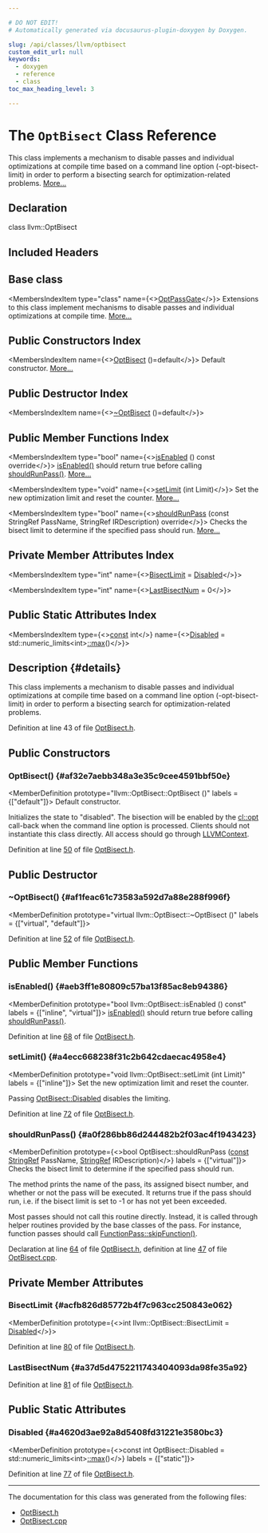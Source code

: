 ```yaml
---

# DO NOT EDIT!
# Automatically generated via docusaurus-plugin-doxygen by Doxygen.

slug: /api/classes/llvm/optbisect
custom_edit_url: null
keywords:
  - doxygen
  - reference
  - class
toc_max_heading_level: 3

---
```





# The `OptBisect` Class Reference

<DoxygenPage pluginConfig={pluginConfig}>

This class implements a mechanism to disable passes and individual optimizations at compile time based on a command line option (-opt-bisect-limit) in order to perform a bisecting search for optimization-related problems. <a href="#details">More...</a>

## Declaration

<CodeBlock>class llvm::OptBisect</CodeBlock>

## Included Headers

<IncludesList>
<IncludesListItem
  filePath="llvm/IR/OptBisect.h"
  permalink="/docs/api/files/include/include/llvm/include/llvm/ir/optbisect-h"
  isLocal="true" />
</IncludesList>

## Base class

<MembersIndex>

<MembersIndexItem
  type="class"
  name={<><a href="/docs/api/classes/llvm/optpassgate">OptPassGate</a></>}>
Extensions to this class implement mechanisms to disable passes and individual optimizations at compile time. <a href="/docs/api/classes/llvm/optpassgate/#details">More...</a>
</MembersIndexItem>

</MembersIndex>

## Public Constructors Index

<MembersIndex>

<MembersIndexItem
  name={<><a href="#af32e7aebb348a3e35c9cee4591bbf50e">OptBisect</a> ()=default</>}>
Default constructor. <a href="#af32e7aebb348a3e35c9cee4591bbf50e">More...</a>
</MembersIndexItem>

</MembersIndex>

## Public Destructor Index

<MembersIndex>

<MembersIndexItem
  name={<><a href="#af1feac61c73583a592d7a88e288f996f">~OptBisect</a> ()=default</>}>
</MembersIndexItem>

</MembersIndex>

## Public Member Functions Index

<MembersIndex>

<MembersIndexItem
  type="bool"
  name={<><a href="#aeb3ff1e80809c57ba13f85ac8eb94386">isEnabled</a> () const override</>}>
<a href="#aeb3ff1e80809c57ba13f85ac8eb94386">isEnabled()</a> should return true before calling <a href="#a0f286bb86d244482b2f03ac4f1943423">shouldRunPass()</a>. <a href="#aeb3ff1e80809c57ba13f85ac8eb94386">More...</a>
</MembersIndexItem>

<MembersIndexItem
  type="void"
  name={<><a href="#a4ecc668238f31c2b642cdaecac4958e4">setLimit</a> (int Limit)</>}>
Set the new optimization limit and reset the counter. <a href="#a4ecc668238f31c2b642cdaecac4958e4">More...</a>
</MembersIndexItem>

<MembersIndexItem
  type="bool"
  name={<><a href="#a0f286bb86d244482b2f03ac4f1943423">shouldRunPass</a> (const StringRef PassName, StringRef IRDescription) override</>}>
Checks the bisect limit to determine if the specified pass should run. <a href="#a0f286bb86d244482b2f03ac4f1943423">More...</a>
</MembersIndexItem>

</MembersIndex>

## Private Member Attributes Index

<MembersIndex>

<MembersIndexItem
  type="int"
  name={<><a href="#acfb826d85772b4f7c963cc250843e062">BisectLimit</a> = <a href="#a4620d3ae92a8d5408fd31221e3580bc3">Disabled</a></>}>
</MembersIndexItem>

<MembersIndexItem
  type="int"
  name={<><a href="#a37d5d4752211743404093da98fe35a92">LastBisectNum</a> = 0</>}>
</MembersIndexItem>

</MembersIndex>

## Public Static Attributes Index

<MembersIndex>

<MembersIndexItem
  type={<><a href="/docs/api/files/lib/lib/target/lib/target/aarch64/aarch64promoteconstant-cpp/#a90f8350fecae261c25be85d38b451bff">const</a> int</>}
  name={<><a href="#a4620d3ae92a8d5408fd31221e3580bc3">Disabled</a> = std::numeric&#95;limits&lt;int&gt;<a href="/docs/api/namespaces/llvm/#a003389e30c9b0ec678f95bad1f3dbc4a">::max</a>()</>}>
</MembersIndexItem>

</MembersIndex>

## Description {#details}

This class implements a mechanism to disable passes and individual optimizations at compile time based on a command line option (-opt-bisect-limit) in order to perform a bisecting search for optimization-related problems.

Definition at line 43 of file <a href="/docs/api/files/include/include/llvm/include/llvm/ir/optbisect-h">OptBisect.h</a>.

<SectionDefinition>

## Public Constructors

### OptBisect() {#af32e7aebb348a3e35c9cee4591bbf50e}

<MemberDefinition
  prototype="llvm::OptBisect::OptBisect ()"
  labels = {["default"]}>
Default constructor.

Initializes the state to &quot;disabled&quot;. The bisection will be enabled by the <a href="/docs/api/classes/llvm/cl/opt">cl::opt</a> call-back when the command line option is processed. Clients should not instantiate this class directly. All access should go through <a href="/docs/api/classes/llvm/llvmcontext">LLVMContext</a>.

Definition at line <a href="/docs/api/files/include/include/llvm/include/llvm/ir/optbisect-h/#l00050">50</a> of file <a href="/docs/api/files/include/include/llvm/include/llvm/ir/optbisect-h">OptBisect.h</a>.
</MemberDefinition>

</SectionDefinition>

<SectionDefinition>

## Public Destructor

### ~OptBisect() {#af1feac61c73583a592d7a88e288f996f}

<MemberDefinition
  prototype="virtual llvm::OptBisect::~OptBisect ()"
  labels = {["virtual", "default"]}>

Definition at line <a href="/docs/api/files/include/include/llvm/include/llvm/ir/optbisect-h/#l00052">52</a> of file <a href="/docs/api/files/include/include/llvm/include/llvm/ir/optbisect-h">OptBisect.h</a>.
</MemberDefinition>

</SectionDefinition>

<SectionDefinition>

## Public Member Functions

### isEnabled() {#aeb3ff1e80809c57ba13f85ac8eb94386}

<MemberDefinition
  prototype="bool llvm::OptBisect::isEnabled () const"
  labels = {["inline", "virtual"]}>
<a href="#aeb3ff1e80809c57ba13f85ac8eb94386">isEnabled()</a> should return true before calling <a href="#a0f286bb86d244482b2f03ac4f1943423">shouldRunPass()</a>.

Definition at line <a href="/docs/api/files/include/include/llvm/include/llvm/ir/optbisect-h/#l00068">68</a> of file <a href="/docs/api/files/include/include/llvm/include/llvm/ir/optbisect-h">OptBisect.h</a>.
</MemberDefinition>

### setLimit() {#a4ecc668238f31c2b642cdaecac4958e4}

<MemberDefinition
  prototype="void llvm::OptBisect::setLimit (int Limit)"
  labels = {["inline"]}>
Set the new optimization limit and reset the counter.

Passing <a href="#a4620d3ae92a8d5408fd31221e3580bc3">OptBisect::Disabled</a> disables the limiting.

Definition at line <a href="/docs/api/files/include/include/llvm/include/llvm/ir/optbisect-h/#l00072">72</a> of file <a href="/docs/api/files/include/include/llvm/include/llvm/ir/optbisect-h">OptBisect.h</a>.
</MemberDefinition>

### shouldRunPass() {#a0f286bb86d244482b2f03ac4f1943423}

<MemberDefinition
  prototype={<>bool OptBisect::shouldRunPass (<a href="/docs/api/files/lib/lib/target/lib/target/aarch64/aarch64promoteconstant-cpp/#a90f8350fecae261c25be85d38b451bff">const</a> <a href="/docs/api/classes/llvm/stringref">StringRef</a> PassName, <a href="/docs/api/classes/llvm/stringref">StringRef</a> IRDescription)</>}
  labels = {["virtual"]}>
Checks the bisect limit to determine if the specified pass should run.

The method prints the name of the pass, its assigned bisect number, and whether or not the pass will be executed. It returns true if the pass should run, i.e. if the bisect limit is set to -1 or has not yet been exceeded.

Most passes should not call this routine directly. Instead, it is called through helper routines provided by the base classes of the pass. For instance, function passes should call <a href="/docs/api/classes/llvm/functionpass/#af9f5f511d75e16f09a5520cb9444cfa8">FunctionPass::skipFunction()</a>.

Declaration at line <a href="/docs/api/files/include/include/llvm/include/llvm/ir/optbisect-h/#l00064">64</a> of file <a href="/docs/api/files/include/include/llvm/include/llvm/ir/optbisect-h">OptBisect.h</a>, definition at line <a href="/docs/api/files/lib/lib/ir/optbisect-cpp/#l00047">47</a> of file <a href="/docs/api/files/lib/lib/ir/optbisect-cpp">OptBisect.cpp</a>.
</MemberDefinition>

</SectionDefinition>

<SectionDefinition>

## Private Member Attributes

### BisectLimit {#acfb826d85772b4f7c963cc250843e062}

<MemberDefinition
  prototype={<>int llvm::OptBisect::BisectLimit = <a href="#a4620d3ae92a8d5408fd31221e3580bc3">Disabled</a></>}>

Definition at line <a href="/docs/api/files/include/include/llvm/include/llvm/ir/optbisect-h/#l00080">80</a> of file <a href="/docs/api/files/include/include/llvm/include/llvm/ir/optbisect-h">OptBisect.h</a>.
</MemberDefinition>

### LastBisectNum {#a37d5d4752211743404093da98fe35a92}

<MemberDefinition
  prototype="int llvm::OptBisect::LastBisectNum = 0">

Definition at line <a href="/docs/api/files/include/include/llvm/include/llvm/ir/optbisect-h/#l00081">81</a> of file <a href="/docs/api/files/include/include/llvm/include/llvm/ir/optbisect-h">OptBisect.h</a>.
</MemberDefinition>

</SectionDefinition>

<SectionDefinition>

## Public Static Attributes

### Disabled {#a4620d3ae92a8d5408fd31221e3580bc3}

<MemberDefinition
  prototype={<>const int OptBisect::Disabled = std::numeric&#95;limits&lt;int&gt;<a href="/docs/api/namespaces/llvm/#a003389e30c9b0ec678f95bad1f3dbc4a">::max</a>()</>}
  labels = {["static"]}>

Definition at line <a href="/docs/api/files/include/include/llvm/include/llvm/ir/optbisect-h/#l00077">77</a> of file <a href="/docs/api/files/include/include/llvm/include/llvm/ir/optbisect-h">OptBisect.h</a>.
</MemberDefinition>

</SectionDefinition>

<hr/>

The documentation for this class was generated from the following files:

<ul>
<li><a href="/docs/api/files/include/include/llvm/include/llvm/ir/optbisect-h">OptBisect.h</a></li>
<li><a href="/docs/api/files/lib/lib/ir/optbisect-cpp">OptBisect.cpp</a></li>
</ul>

</DoxygenPage>

